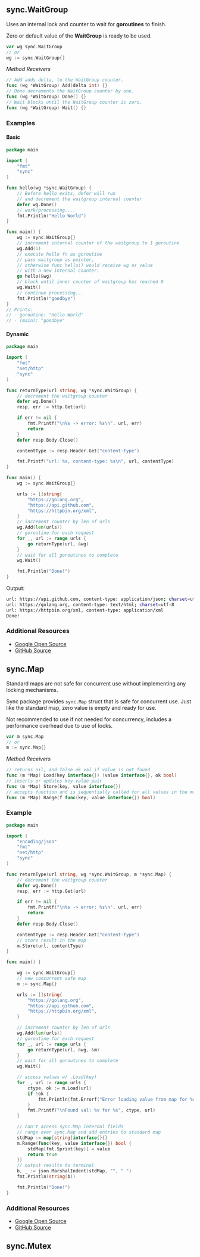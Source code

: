 ## sync.WaitGroup

Uses an internal lock and counter to wait for **goroutines** to finish.

Zero or default value of the **WaitGroup** is ready to be used.

```go
var wg sync.WaitGroup
// or
wg := sync.WaitGroup{}
```

*Method Receivers*

```go
// Add adds delta, to the WaitGroup counter.
func (wg *WaitGroup) Add(delta int) {}
// Done decrements the WaitGroup counter by one.
func (wg *WaitGroup) Done() {}
// Wait blocks until the WaitGroup counter is zero.
func (wg *WaitGroup) Wait() {}
```

### Examples


#### Basic
```go
package main

import (
	"fmt"
	"sync"
)

func hello(wg *sync.WaitGroup) {
	// Before hello exits, defer will run
	// and decrement the waitgroup internal counter
	defer wg.Done()
	// work/processing....
	fmt.Println("Hello World")
}

func main() {
	wg := sync.WaitGroup{}
	// increment internal counter of the waitgroup to 1 goroutine
	wg.Add(1)
	// execute hello fn as goroutine
	// pass waitgroup as pointer,
	// otherwise func hello() would receive wg as value
	// with a new internal counter.
	go hello(&wg)
	// block until inner counter of waitgroup has reached 0
	wg.Wait()
	// continue processing...
	fmt.Println("goodbye")
}
// Prints:
// - goroutine: "Hello World"
// - (main): "goodbye"
```

#### Dynamic

```go
package main

import (
	"fmt"
	"net/http"
	"sync"
)

func returnType(url string, wg *sync.WaitGroup) {
	// decrement the waitgroup counter
	defer wg.Done()
	resp, err := http.Get(url)

	if err != nil {
		fmt.Printf("\n%s -> error: %s\n", url, err)
		return
	}
	defer resp.Body.Close()

	contentType := resp.Header.Get("content-type")

	fmt.Printf("url: %s, content-type: %s\n", url, contentType)
}

func main() {
	wg := sync.WaitGroup{}

	urls := []string{
		"https://golang.org",
		"https://api.github.com",
		"https://httpbin.org/xml",
	}
	// increment counter by len of urls
	wg.Add(len(urls))
	// goroutine for each request
	for _, url := range urls {
		go returnType(url, &wg)
	}
	// wait for all goroutines to complete
	wg.Wait()

	fmt.Println("Done!")
}
```
Output:
```bash
url: https://api.github.com, content-type: application/json; charset=utf-8
url: https://golang.org, content-type: text/html; charset=utf-8
url: https://httpbin.org/xml, content-type: application/xml
Done!
```

### Additional Resources

* [Google Open Source](https://go.googlesource.com/go/+/refs/tags/go1.20.7/src/sync/waitgroup.go)
* [GitHub Source](https://github.com/golang/go/blob/master/src/sync/waitgroup.go)

## sync.Map

Standard maps are not safe for concurrent use without implementing any locking mechanisms.

Sync package provides `sync.Map` struct that is safe for concurrent use. Just like the standard map, zero value is empty and ready for use.

Not recommended to use if not needed for concurrency, includes a performance overhead due to use of locks.

```go
var m sync.Map
// or
m := sync.Map{}
```

*Method Receivers*

```go
// returns nil, and false ok val if value is not found
func (m *Map) Load(key interface{}) (value interface{}, ok bool)
// inserts or updates key value pair
func (m *Map) Store(key, value interface{})
// accepts function and is sequentially called for all values in the map
func (m *Map) Range(f func(key, value interface{}) bool)
```

### Example

```go {23,30,49-52,59-62} showLineNumbers
package main

import (
	"encoding/json"
	"fmt"
	"net/http"
	"sync"
)

func returnType(url string, wg *sync.WaitGroup, m *sync.Map) {
	// decrement the waitgroup counter
	defer wg.Done()
	resp, err := http.Get(url)

	if err != nil {
		fmt.Printf("\n%s -> error: %s\n", url, err)
		return
	}
	defer resp.Body.Close()

	contentType := resp.Header.Get("content-type")
	// store result in the map
	m.Store(url, contentType)
}

func main() {

	wg := sync.WaitGroup{}
	// new concurrent safe map
	m := sync.Map{}

	urls := []string{
		"https://golang.org",
		"https://api.github.com",
		"https://httpbin.org/xml",
	}

	// increment counter by len of urls
	wg.Add(len(urls))
	// goroutine for each request
	for _, url := range urls {
		go returnType(url, &wg, &m)
	}
	// wait for all goroutines to complete
	wg.Wait()

	// access values w/ .Load(key)
	for _, url := range urls {
		ctype, ok := m.Load(url)
		if !ok {
			fmt.Println(fmt.Errorf("Error loading value from map for %s", url))
		}
		fmt.Printf("\nFound val: %v for %s", ctype, url)
	}

	// can't access sync.Map internal fields
	// range over sync.Map and add entries to standard map
	stdMap := map[string]interface{}{}
	m.Range(func(key, value interface{}) bool {
		stdMap[fmt.Sprint(key)] = value
		return true
	})
	// output results to terminal
	b, _ := json.MarshalIndent(stdMap, "", " ")
	fmt.Println(string(b))

	fmt.Println("Done!")
}
```

### Additional Resources
* [Google Open Source](https://go.googlesource.com/go/+/refs/tags/go1.20.7/src/sync/map.go)
* [GitHub Source](https://github.com/golang/go/blob/master/src/sync/map.go)


## sync.Mutex
